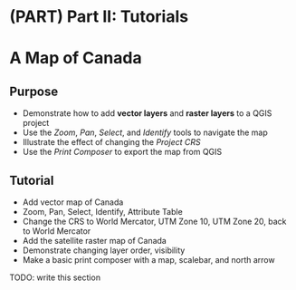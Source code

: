 
# (PART) Part II: Tutorials {-}

# A Map of Canada {#tutorial-mapofcanada}

## Purpose

* Demonstrate how to add **vector layers** and **raster layers** to a QGIS project
* Use the _Zoom_, _Pan_, _Select_, and _Identify_ tools to navigate the map
* Illustrate the effect of changing the _Project CRS_
* Use the _Print Composer_ to export the map from QGIS

## Tutorial

* Add vector map of Canada
* Zoom, Pan, Select, Identify, Attribute Table
* Change the CRS to World Mercator, UTM Zone 10, UTM Zone 20, back to World Mercator
* Add the satellite raster map of Canada
* Demonstrate changing layer order, visibility
* Make a basic print composer with a map, scalebar, and north arrow

TODO: write this section
